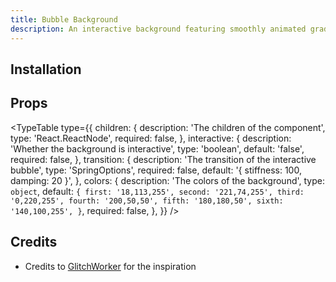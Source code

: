 ```yaml
---
title: Bubble Background
description: An interactive background featuring smoothly animated gradient bubbles, creating a playful, dynamic, and visually engaging backdrop.
---
```


<ComponentPreview name="bubble-background-demo" />

## Installation

<ComponentInstallation name="bubble-background" />

## Props

<TypeTable
  type={{
    children: {
      description: 'The children of the component',
      type: 'React.ReactNode',
      required: false,
    },
    interactive: {
      description: 'Whether the background is interactive',
      type: 'boolean',
      default: 'false',
      required: false,
    },
    transition: {
      description: 'The transition of the interactive bubble',
      type: 'SpringOptions',
      required: false,
      default: '{ stiffness: 100, damping: 20 }',
    },
    colors: {
      description: 'The colors of the background',
      type: `object`,
      default: `{
        first: '18,113,255',
        second: '221,74,255',
        third: '0,220,255',
        fourth: '200,50,50',
        fifth: '180,180,50',
        sixth: '140,100,255',
      }`,
      required: false,
    },
  }}
/>

## Credits

- Credits to [GlitchWorker](https://codepen.io/glitchworker/pen/jENZGOV) for the inspiration
